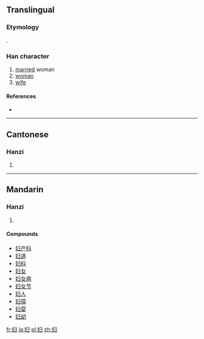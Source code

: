 {{also|婦}}
==Translingual==
{{Hani-forms|妇|[[婦]]}}

===Etymology===
{{Han simp|婦|f=帚|t=ヨ}}.

===Han character===
{{Han char|rn=38|rad=女|as=03|sn=6|four=|canj=女尸一 (VSM)}}

# [[married]] woman
# [[woman]]
# [[wife]]

====References====
* {{Han ref|kx=0256.041|hdz=21027.100|uh=5987|ud=22919}}

----

==Cantonese==

===Hanzi===
{{yue-hanzi|jyut=fu5|y=fu5|tra=婦}}

# {{defn|lang=yue|sort=女03}}

----

==Mandarin==

===Hanzi===
{{cmn-hanzi|tra=婦|pin=[[fù]] ([[fu4]])|wg=fu<sup>4</sup>}}

# {{defn|lang=cmn|sort=女03}}

====Compounds====
* [[妇产科]]
* [[妇道]]
* [[妇科]]
* [[妇女]]
* [[妇女病]]
* [[妇女节]]
* [[妇人]]
* [[妇孺]]
* [[妇婴]]
* [[妇幼]]

[[fr:妇]]
[[ja:妇]]
[[pl:妇]]
[[zh:妇]]
